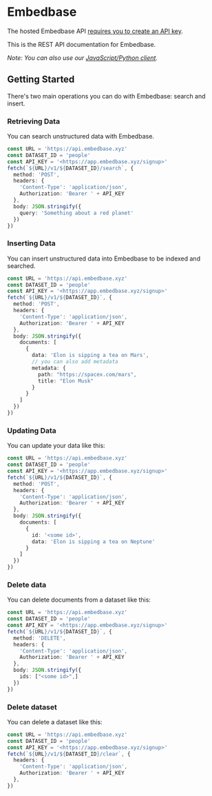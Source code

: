 # Embedbase

The hosted Embedbase API [requires you to create an API key](https://embedbase.xyz/).

This is the REST API documentation for Embedbase.

_Note: You can also use our [JavaScript/Python client](/sdk)._

## Getting Started

There's two main operations you can do with Embedbase: search and insert.

### Retrieving Data

You can search unstructured data with Embedbase.

```ts
const URL = 'https://api.embedbase.xyz'
const DATASET_ID = 'people'
const API_KEY = '<https://app.embedbase.xyz/signup>'
fetch(`${URL}/v1/${DATASET_ID}/search`, {
  method: 'POST',
  headers: {
    'Content-Type': 'application/json',
    Authorization: 'Bearer ' + API_KEY
  },
  body: JSON.stringify({
    query: 'Something about a red planet'
  })
})
```

### Inserting Data

You can insert unstructured data into Embedbase to be indexed and searched.

```ts
const URL = 'https://api.embedbase.xyz'
const DATASET_ID = 'people'
const API_KEY = '<https://app.embedbase.xyz/signup>'
fetch(`${URL}/v1/${DATASET_ID}`, {
  method: 'POST',
  headers: {
    'Content-Type': 'application/json',
    Authorization: 'Bearer ' + API_KEY
  },
  body: JSON.stringify({
    documents: [
      {
        data: 'Elon is sipping a tea on Mars',
        // you can also add metadata
        metadata: {
          path: "https://spacex.com/mars",
          title: "Elon Musk"
        }
      }
    ]
  })
})
```

### Updating Data

You can update your data like this:

```ts
const URL = 'https://api.embedbase.xyz'
const DATASET_ID = 'people'
const API_KEY = '<https://app.embedbase.xyz/signup>'
fetch(`${URL}/v1/${DATASET_ID}`, {
  method: 'POST',
  headers: {
    'Content-Type': 'application/json',
    Authorization: 'Bearer ' + API_KEY
  },
  body: JSON.stringify({
    documents: [
      {
        id: '<some id>',
        data: 'Elon is sipping a tea on Neptune'
      }
    ]
  })
})
```

### Delete data

You can delete documents from a dataset like this:

```ts
const URL = 'https://api.embedbase.xyz'
const DATASET_ID = 'people'
const API_KEY = '<https://app.embedbase.xyz/signup>'
fetch(`${URL}/v1/${DATASET_ID}`, {
  method: 'DELETE',
  headers: {
    'Content-Type': 'application/json',
    Authorization: 'Bearer ' + API_KEY
  },
  body: JSON.stringify({
    ids: ["<some id>",]
  })
})
```

### Delete dataset

You can delete a dataset like this:

```ts
const URL = 'https://api.embedbase.xyz'
const DATASET_ID = 'people'
const API_KEY = '<https://app.embedbase.xyz/signup>'
fetch(`${URL}/v1/${DATASET_ID}/clear`, {
  headers: {
    'Content-Type': 'application/json',
    Authorization: 'Bearer ' + API_KEY
  },
})
```

